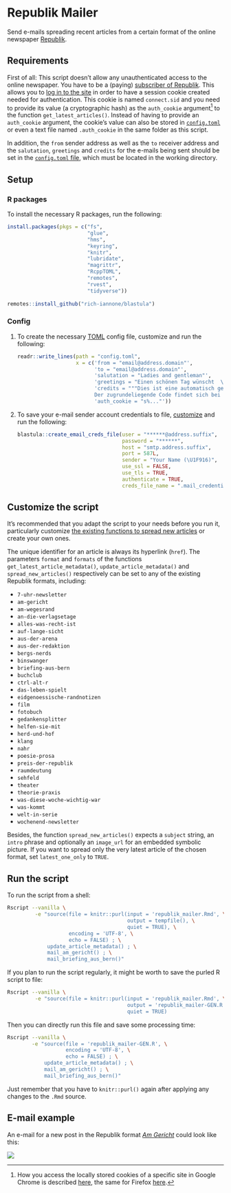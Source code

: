 # Republik Mailer

Send e-mails spreading recent articles from a certain format of the online newspaper [Republik](https://www.republik.ch/).

## Requirements

First of all: This script doesn't allow any unauthenticated access to the online newspaper. You have to be a (paying) [subscriber of Republik](https://www.republik.ch/angebote). This allows you to [log in to the site](https://www.republik.ch/anmelden) in order to have a session cookie created needed for authentication. This cookie is named `connect.sid` and you need to provide its value (a cryptographic hash) as the `auth_cookie` argument[^reveal] to the function `get_latest_articles()`. Instead of having to provide an `auth_cookie` argument, the cookie's value can also be stored in [`config.toml`](#config) or even a text file named `.auth_cookie` in the same folder as this script.

In addition, the `from` sender address as well as the `to` receiver address and the `salutation`, `greetings` and `credits` for the e-mails being sent should be set in the [`config.toml` file](#config), which must be located in the working directory.


[^reveal]: How you access the locally stored cookies of a specific site in Google Chrome is described [here](https://developers.google.com/web/tools/chrome-devtools/storage/cookies), the same for Firefox [here](https://developer.mozilla.org/docs/Tools/Storage_Inspector).


## Setup

### R packages

To install the necessary R packages, run the following:

```r
install.packages(pkgs = c("fs",
                          "glue",
                          "hms",
                          "keyring",
                          "knitr",
                          "lubridate",
                          "magrittr",
                          "RcppTOML",
                          "remotes",
                          "rvest",
                          "tidyverse"))
                          
remotes::install_github("rich-iannone/blastula")
```

### Config

1. To create the necessary [TOML](https://github.com/toml-lang/toml#readme) config file, customize and run the following:

    ```r
    readr::write_lines(path = "config.toml",
                       x = c('from = "email@address.domain"',
                             'to = "email@address.domain"',
                             'salutation = "Ladies and gentleman"',
                             'greetings = "Einen schönen Tag wünscht  \\nSalims MailBot \U1F916"',
                             'credits = """Dies ist eine automatisch generierte Nachricht. \\
                             Der zugrundeliegende Code findet sich bei Interesse [hier](https://gitlab.com/salim-b/republik_mailer)."""',
                             'auth_cookie = "s%..."'))
    ```

2. To save your e-mail sender account credentials to file, [customize](https://rich-iannone.github.io/blastula/articles/sending_using_smtp.html#creating-a-credentials-file) and run the following:

    ```r
    blastula::create_email_creds_file(user = "******@address.suffix",
                                      password = "******",
                                      host = "smtp.address.suffix",
                                      port = 587L,
                                      sender = "Your Name (\U1F916)",
                                      use_ssl = FALSE,
                                      use_tls = TRUE,
                                      authenticate = TRUE,
                                      creds_file_name = ".mail_credentials")
    ```

## Customize the script

It's recommended that you adapt the script to your needs before you run it, particularly customize [the existing functions to spread new articles](republik_mailer.Rmd#spread-new-articles) or create your own ones.

The unique identifier for an article is always its hyperlink (`href`). The parameters `format` and `formats` of the functions `get_latest_article_metadata()`, `update_article_metadata()` and `spread_new_articles()` respectively can be set to any of the existing Republik formats, including:

- `7-uhr-newsletter`
- `am-gericht`
- `am-wegesrand`
- `an-die-verlagsetage`
- `alles-was-recht-ist`
- `auf-lange-sicht`
- `aus-der-arena`
- `aus-der-redaktion`
- `bergs-nerds`
- `binswanger`
- `briefing-aus-bern`
- `buchclub`
- `ctrl-alt-r`
- `das-leben-spielt`
- `eidgenoessische-randnotizen`
- `film`
- `fotobuch`
- `gedankensplitter`
- `helfen-sie-mit`
- `herd-und-hof`
- `klang`
- `nahr`
- `poesie-prosa`
- `preis-der-republik`
- `raumdeutung`
- `sehfeld`
- `theater`
- `theorie-praxis`
- `was-diese-woche-wichtig-war`
- `was-kommt`
- `welt-in-serie`
- `wochenend-newsletter`

Besides, the function `spread_new_articles()` expects a `subject` string, an `intro` phrase and optionally an `image_url` for an embedded symbolic picture. If you want to spread only the very latest article of the chosen format, set `latest_one_only` to `TRUE`.

## Run the script

To run the script from a shell:

```sh
Rscript --vanilla \
         -e "source(file = knitr::purl(input = 'republik_mailer.Rmd', \
                                       output = tempfile(), \
                                       quiet = TRUE), \
                    encoding = 'UTF-8', \
                    echo = FALSE) ; \
             update_article_metadata() ; \
             mail_am_gericht() ; \
             mail_briefing_aus_bern()"
```

If you plan to run the script regularly, it might be worth to save the purled R script to file:

```sh
Rscript --vanilla \
         -e "source(file = knitr::purl(input = 'republik_mailer.Rmd', \
                                       output = 'republik_mailer-GEN.R', \
                                       quiet = TRUE)
```

Then you can directly run this file and save some processing time:

```sh
Rscript --vanilla \
        -e "source(file = 'republik_mailer-GEN.R', \
                   encoding = 'UTF-8', \
                   echo = FALSE) ; \
            update_article_metadata() ; \
            mail_am_gericht() ; \
            mail_briefing_aus_bern()"
```

Just remember that you have to `knitr::purl()` again after applying any changes to the `.Rmd` source.

## E-mail example

An e-mail for a new post in the Republik format [_Am Gericht_](https://www.republik.ch/format/am-gericht/) could look like this:

![](images/am-gericht.png)
